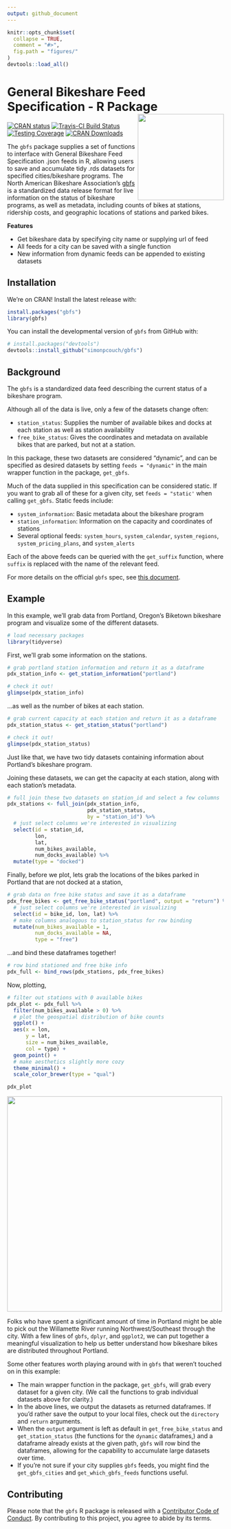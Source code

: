 ```yaml
---
output: github_document
---
```


```r
knitr::opts_chunk$set(
  collapse = TRUE,
  comment = "#>",
  fig.path = "figures/"
)
devtools::load_all()
```

# General Bikeshare Feed Specification - R Package <a href='https://gbfs.netlify.com'><img src='https://raw.githubusercontent.com/simonpcouch/gbfs/master/figures/hex.png' align="right" height="200" /></a>

[![CRAN status](https://www.r-pkg.org/badges/version/gbfs)](https://cran.r-project.org/package=gbfs)
[![Travis-CI Build Status](https://travis-ci.org/simonpcouch/gbfs.svg?branch=master)](https://travis-ci.org/simonpcouch/gbfs)
[![Testing Coverage](https://codecov.io/gh/simonpcouch/gbfs/branch/master/graph/badge.svg)](https://codecov.io/gh/simonpcouch/gbfs?branch=master)
[![CRAN Downloads](https://cranlogs.r-pkg.org/badges/grand-total/gbfs)](https://cran.r-project.org/package=gbfs)

The `gbfs` package supplies a set of functions to interface with General
Bikeshare Feed Specification .json feeds in R, allowing users to save
and accumulate tidy .rds datasets for specified cities/bikeshare programs.
The North American Bikeshare Association's [gbfs](https://github.com/NABSA/gbfs)
is a standardized data release format for live information on the status
of bikeshare programs, as well as metadata, including counts of bikes at 
stations, ridership costs, and geographic locations of stations and
parked bikes. 

__Features__

* Get bikeshare data by specifying city name or supplying url of feed
* All feeds for a city can be saved with a single function
* New information from dynamic feeds can be appended to existing datasets

## Installation

We're on CRAN! Install the latest release with:

```r
install.packages("gbfs")
library(gbfs)
```

You can install the developmental version of `gbfs` from GitHub with:

```r
# install.packages("devtools")
devtools::install_github("simonpcouch/gbfs")
```

## Background

The `gbfs` is a standardized data feed describing the current status of a
bikeshare program.   

Although all of the data is live, only a few of the datasets change often:

* `station_status`: Supplies the number of available bikes and 
docks at each station as well as station availability
* `free_bike_status`: Gives the coordinates and metadata on available
bikes that are parked, but not at a station.

In this package, these two datasets are considered "dynamic", and can be
specified as desired datasets by setting `feeds = "dynamic"` in the 
main wrapper function in the package, `get_gbfs`.

Much of the data supplied in this specification can be considered static. If you
want to grab all of these for a given city, set `feeds = "static'` when calling
`get_gbfs`. Static feeds include:

* `system_information`: Basic metadata about the bikeshare program
* `station_information`: Information on the capacity and coordinates of stations
* Several optional feeds: `system_hours`, `system_calendar`, `system_regions`,
`system_pricing_plans`, and `system_alerts`

Each of the above feeds can be queried with the `get_suffix` function, where
`suffix` is replaced with the name of the relevant feed.

For more details on the official `gbfs` spec, see 
[this document](https://github.com/NABSA/gbfs/blob/master/gbfs.md).

## Example

In this example, we'll grab data from Portland, Oregon's Biketown bikeshare
program and visualize some of the different datasets.

```r
# load necessary packages
library(tidyverse)
```


First, we'll grab some information on the stations.

```r
# grab portland station information and return it as a dataframe
pdx_station_info <- get_station_information("portland")

# check it out!
glimpse(pdx_station_info)
```

...as well as the number of bikes at each station.

```r
# grab current capacity at each station and return it as a dataframe
pdx_station_status <- get_station_status("portland")

# check it out!
glimpse(pdx_station_status)
```

Just like that, we have two tidy datasets containing information about 
Portland's bikeshare program.

Joining these datasets, we can get the capacity at each station, along with each
station's metadata.

```r
# full join these two datasets on station_id and select a few columns
pdx_stations <- full_join(pdx_station_info, 
                          pdx_station_status, 
                          by = "station_id") %>%
  # just select columns we're interested in visualizing
  select(id = station_id, 
         lon, 
         lat, 
         num_bikes_available, 
         num_docks_available) %>%
  mutate(type = "docked")
```

Finally, before we plot, lets grab the locations of the bikes parked in
Portland that are not docked at a station,

```r
# grab data on free bike status and save it as a dataframe
pdx_free_bikes <- get_free_bike_status("portland", output = "return") %>%
  # just select columns we're interested in visualizing
  select(id = bike_id, lon, lat) %>%
  # make columns analogous to station_status for row binding
  mutate(num_bikes_available = 1,
         num_docks_available = NA,
         type = "free")
```

...and bind these dataframes together!

```r
# row bind stationed and free bike info
pdx_full <- bind_rows(pdx_stations, pdx_free_bikes)
```

Now, plotting,

```r
# filter out stations with 0 available bikes
pdx_plot <- pdx_full %>%
  filter(num_bikes_available > 0) %>%
  # plot the geospatial distribution of bike counts
  ggplot() + 
  aes(x = lon, 
      y = lat, 
      size = num_bikes_available, 
      col = type) +
  geom_point() +
  # make aesthetics slightly more cozy
  theme_minimal() +
  scale_color_brewer(type = "qual")
```

```r
pdx_plot
```

<a href='https://github.com/simonpcouch/gbfs'><img src='https://raw.githubusercontent.com/simonpcouch/gbfs/master/figures/plot-1.png' height="500" /></a>

Folks who have spent a significant amount of time in Portland might be able to
pick out the Willamette River running Northwest/Southeast through the city.
With a few lines of `gbfs`, `dplyr`, and `ggplot2`, we can put together a
meaningful visualization to help us better understand how bikeshare bikes
are distributed throughout Portland.

Some other features worth playing around with in `gbfs` that weren't touched
on in this example:

* The main wrapper function in the package, `get_gbfs`, will grab every
dataset for a given city. (We call the functions to grab individual datasets
above for clarity.)
* In the above lines, we output the datasets as returned dataframes. If you'd
rather save the output to your local files, check out the `directory` and
`return` arguments.
* When the `output` argument is left as default in `get_free_bike_status` and
`get_station_status` (the functions for the `dynamic` dataframes,)
and a dataframe already exists at the given path, `gbfs` will row bind the
dataframes, allowing for the capability to accumulate large datasets over time.
* If you're not sure if your city supplies `gbfs` feeds, you might find the
`get_gbfs_cities` and `get_which_gbfs_feeds` functions useful.

## Contributing

Please note that the `gbfs` R package is released with a [Contributor Code of Conduct](CONTRIBUTING.md). By contributing to this project, you agree to abide by its terms.
